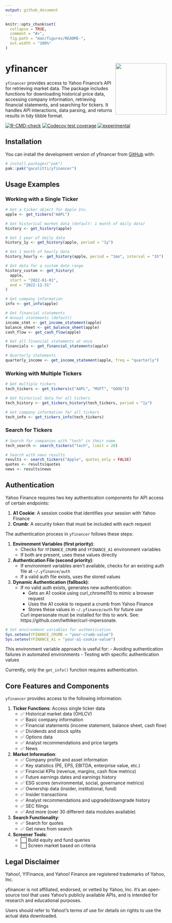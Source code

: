 ```yaml
---
output: github_document
---
```


<!-- README.md is generated from README.Rmd. Please edit that file -->

```r
knitr::opts_chunk$set(
  collapse = TRUE,
  comment = "#>",
  fig.path = "man/figures/README-",
  out.width = "100%"
)
```

# yfinancer <a href="https://github.com/gacolitti/yfinancer"><img src="man/figures/logo.png" align="right" height="160" /></a>

`yfinancer` provides access to Yahoo Finance's API for retrieving market data. The package includes functions for downloading historical price data, 
accessing company information, retrieving financial statements, and searching for tickers. It handles API interactions, data parsing, and returns results in 
tidy tibble format.

<!-- badges: start -->
[![R-CMD-check](https://github.com/gacolitti/yfinancer/actions/workflows/R-CMD-check.yaml/badge.svg)](https://github.com/gacolitti/yfinancer/actions/workflows/R-CMD-check.yaml)
[![Codecov test coverage](https://codecov.io/gh/gacolitti/yfinancer/graph/badge.svg)](https://app.codecov.io/gh/gacolitti/yfinancer)
[![experimental](https://img.shields.io/badge/experimental-orange.svg)](https://github.com/gacolitti/yfinancer)
<!-- badges: end -->


## Installation

You can install the development version of yfinancer from [GitHub](https://github.com/) with:

```r
# install.packages("pak")
pak::pak("gacolitti/yfinancer")
```

## Usage Examples

### Working with a Single Ticker

```r
# Get a ticker object for Apple Inc.
apple <- get_tickers("AAPL")

# Get historical market data (default: 1 month of daily data)
history <- get_history(apple)

# Get 1 year of daily data
history_1y <- get_history(apple, period = "1y")

# Get 1 month of hourly data
history_hourly <- get_history(apple, period = "1mo", interval = "1h")

# Get data for a custom date range
history_custom <- get_history(
  apple, 
  start = "2022-01-01", 
  end = "2022-12-31"
)

# Get company information
info <- get_info(apple)

# Get financial statements
# Annual statements (default)
income_stmt <- get_income_statement(apple)
balance_sheet <- get_balance_sheet(apple)
cash_flow <- get_cash_flow(apple)

# Get all financial statements at once
financials <- get_financial_statements(apple)

# Quarterly statements
quarterly_income <- get_income_statement(apple, freq = "quarterly")
```

### Working with Multiple Tickers

```r
# Get multiple tickers
tech_tickers <- get_tickers(c("AAPL", "MSFT", "GOOG"))

# Get historical data for all tickers
tech_history <- get_tickers_history(tech_tickers, period = "1y")

# Get company information for all tickers
tech_info <- get_tickers_info(tech_tickers)
```

### Search for Tickers

```r
# Search for companies with "tech" in their name
tech_search <- search_tickers("tech", limit = 20)

# Search with news results
results <- search_tickers("Apple", quotes_only = FALSE)
quotes <- results$quotes
news <- results$news
```

## Authentication

Yahoo Finance requires two key authentication components for API access of certain endpoints:

1. **A1 Cookie**: A session cookie that identifies your session with Yahoo Finance
2. **Crumb**: A security token that must be included with each request

The authentication process in `yfinancer` follows these steps:

1. **Environment Variables (first priority)**:
   - Checks for `YFINANCE_CRUMB` and `YFINANCE_A1` environment variables
   - If both are present, uses these values directly

2. **Authentication File (second priority)**:
   - If environment variables aren't available, checks for an existing auth file at `~/.yfinance/auth`
   - If a valid auth file exists, uses the stored values

3. **Dynamic Authentication (fallback)**:
   - If no valid auth exists, generates new authentication:
     - Gets an A1 cookie using curl_chrome110 to mimic a browser request 
     - Uses the A1 cookie to request a crumb from Yahoo Finance
     - Stores these values in `~/.yfinance/auth` for future use

     Curl impersonate must be installed for this to work. See: https://github.com/lwthiker/curl-impersonate.

```r
# Set environment variables for authentication
Sys.setenv(YFINANCE_CRUMB = "your-crumb-value")
Sys.setenv(YFINANCE_A1 = "your-a1-cookie-value")

```

This environment variable approach is useful for:
- Avoiding authentication failures in automated environments
- Testing with specific authentication values

Currently, only the `get_info()` function requires authentication.

## Core Features and Components

`yfinancer` provides access to the following information:

1. **Ticker Functions**: Access single ticker data
   - ✅ Historical market data (OHLCV)
   - ✅ Basic company information
   - ✅ Financial statements (income statement, balance sheet, cash flow)
   - ✅ Dividends and stock splits
   - ✅ Options data
   - ✅ Analyst recommendations and price targets
   - ✅ News

2. **Market Information**:
   - ✅ Company profile and asset information
   - ✅ Key statistics (PE, EPS, EBITDA, enterprise value, etc.)
   - ✅ Financial KPIs (revenue, margins, cash flow metrics)
   - ✅ Future earnings dates and earnings history
   - ✅ ESG scores (environmental, social, governance metrics)
   - ✅ Ownership data (insider, institutional, fund)
   - ✅ Insider transactions
   - ✅ Analyst recommendations and upgrade/downgrade history
   - ✅ SEC filings
   - ✅ And more (over 30 different data modules available)

3. **Search Functionality**:
   - ✅ Search for quotes
   - ✅ Get news from search

4. **Screener Tools**:
   - ⬜ Build equity and fund queries
   - ⬜ Screen market based on criteria

## Legal Disclaimer

Yahoo!, Y!Finance, and Yahoo! Finance are registered trademarks of Yahoo, Inc.

yfinancer is not affiliated, endorsed, or vetted by Yahoo, Inc. It's an open-source tool that uses Yahoo's publicly available APIs, and is intended for research and educational purposes.

Users should refer to Yahoo!'s terms of use for details on rights to use the actual data downloaded.
